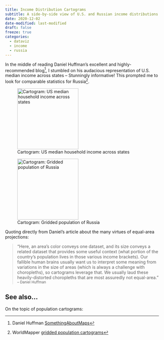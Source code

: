 ```yaml
---
title: Income Distribution Cartograms
subtitle: A side-by-side view of U.S. and Russian income distributions -- or when best to use cartograms to convey spatial features
date: 2020-12-02
date-modified: last-modified
draft: false
freeze: true
categories:
  - dataviz
  - income
  - russia
---
```


In the middle of reading Daniel Huffman's excellent and highly-recommended blog[^fig1], I stumbled on his audacious representation of U.S. median income across states -- Stunningly informative! This prompted me to look for comparable statistics for Russia[^fig2].

[^fig1]: Daniel Huffman [SomethingAboutMaps](https://somethingaboutmaps.wordpress.com/)

[^fig2]: WorldMapper [gridded population cartograms](https://worldmapper.org/maps/gridded-population-rus/)


::: {layout-ncol=2 .column-screen-inset-shaded .my-3}

![Cartogram: US median household income across states](https://somethingaboutmaps.wordpress.com/wp-content/uploads/2023/03/image-5.png){.lightbox height="200px"}

![Cartogram: Gridded population of Russia](https://worldmapper.org/wp-content/uploads/2018/04/Grid_WPA_rus_2010.png){.lightbox height="200px"}

:::

Quoting directly from Daniel's article about the many virtues of equal-area projections:

> "Here, an area’s color conveys one dataset, and its size conveys a related dataset
that provides some useful context (what portion of the country’s population lives in
those various income brackets). Our fallible human brains usually want us to
interpret some meaning from variations in the size of areas (which is always a
challenge with choropleths), so cartograms leverage that. We usually laud these
heavily-distorted choropleths that are most assuredly not equal-area."  
<small>-- Daniel Huffman</small>



## See also...

On the topic of population cartograms:


